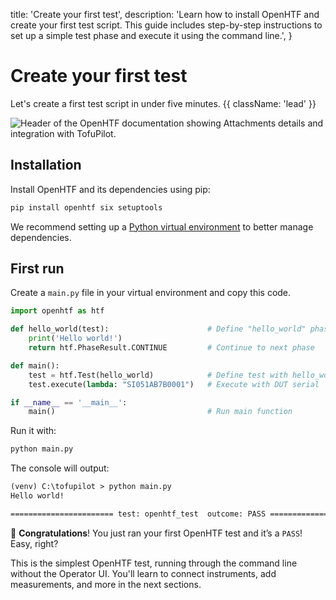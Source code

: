   title: 'Create your first test',
  description:
    'Learn how to install OpenHTF and create your first test script. This guide includes step-by-step instructions to set up a simple test phase and execute it using the command line.',
}

# Create your first test

Let's create a first test script in under five minutes. {{ className: 'lead' }}

<Image
  src="/first-test-header.png"
  alt="Header of the OpenHTF documentation showing Attachments details and integration with TofuPilot."
/>

## Installation

Install OpenHTF and its dependencies using pip:

```sh
pip install openhtf six setuptools
```

We recommend setting up a [Python virtual environment](https://docs.python.org/3/tutorial/venv.html) to better manage dependencies.

## First run

Create a `main.py` file in your virtual environment and copy this code.

```python {{ title: 'main.py' }}
import openhtf as htf

def hello_world(test):                      # Define "hello_world" phase
    print('Hello world!')
    return htf.PhaseResult.CONTINUE         # Continue to next phase

def main():
    test = htf.Test(hello_world)            # Define test with hello_world
    test.execute(lambda: "SI051AB7B0001")   # Execute with DUT serial

if __name__ == '__main__':
    main()                                  # Run main function
```

Run it with:

```sh
python main.py
```

The console will output:

```txt
(venv) C:\tofupilot > python main.py
Hello world!

======================= test: openhtf_test  outcome: PASS ======================
```

🎉 **Congratulations**! You just ran your first OpenHTF test and it’s a `PASS`! Easy, right?

This is the simplest OpenHTF test, running through the command line without the Operator UI. You'll learn to connect instruments, add measurements, and more in the next sections.
